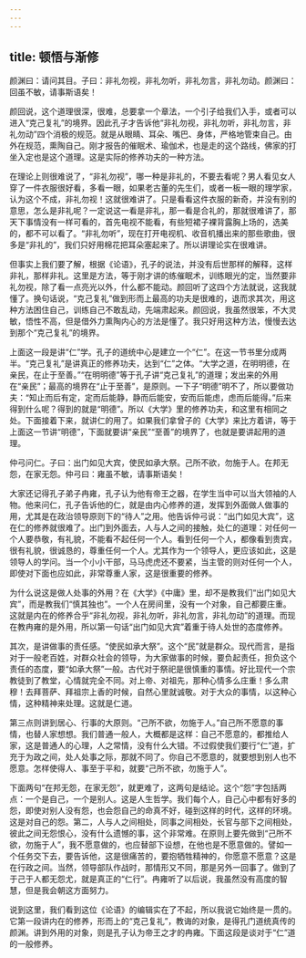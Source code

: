 ```yaml
---
---
---
```

title: 顿悟与渐修
---




颜渊曰：请问其目。子曰：非礼勿视，非礼勿听，非礼勿言，非礼勿动。颜渊曰：回虽不敏，请事斯语矣！

颜回说，这个道理很深，很难，总要拿一个章法，一个引子给我们入手，或者可以进入“克己复礼”的境界。因此孔子才告诉他“非礼勿视，非礼勿听，非礼勿言，非礼勿动”四个消极的规范。就是从眼睛、耳朵、嘴巴、身体，严格地管束自己。由外在规范，熏陶自己。刚才报告的催眠术、瑜伽术，也是走的这个路线，佛家的打坐入定也是这个道理。这是实际的修养功夫的一种方法。

在理论上则很难说了，“非礼勿视”，哪一种是非礼的，不要去看呢？男人看见女人穿了一件衣服很好看，多看一眼，如果老古董的先生们，或者一板一眼的理学家，认为这个不成，非礼勿视！这就很难讲了。只是看看这件衣服的新奇，并没有别的意思，怎么是非礼呢？一定说这一看是非礼，那一看是合礼的，那就很难讲了，那天下事情没有一样可看的，首先电视不能看，有些短裙子裸背露胸上场的，选美的，都不可以看了。“非礼勿听”，现在打开电视机、收音机播出来的那些歌曲，很多是“非礼的”，我们只好用棉花把耳朵塞起来了。所以讲理论实在很难讲。

但事实上我们要了解，根据《论语》，孔子的说法，并没有后世那样的解释，这样非礼，那样非礼。这里是方法，等于刚才讲的练催眠术，训练眼光的定，当然要非礼勿视，除了看一点亮光以外，什么都不能动。颜回听了这四个方法就说，这我就懂了。换句话说，“克己复礼”做到形而上最高的功夫是很难的，退而求其次，用这种方法困住自己，训练自己不敢乱动，先端肃起来。颜回说，我虽然很笨，不大灵敏，悟性不高，但是借外力熏陶内心的方法是懂了。我只好用这种方法，慢慢去达到那个“克己复礼”的境界。

上面这一段是讲“仁”学。孔子的道统中心是建立一个“仁”。在这一节书里分成两半。“克己复礼”是讲真正的修养功夫，达到“仁”之体。“大学之道，在明明德，在亲民，在止于至善。”“在明明德”等于孔子讲“克己复礼”的道理；发出来的外用在“亲民”；最高的境界在“止于至善”，是原则。一下子“明德”明不了，所以要做功夫：“知止而后有定，定而后能静，静而后能安，安而后能虑，虑而后能得。”后来得到什么呢？得到的就是“明德”。所以《大学》里的修养功夫，和这里有相同之处。下面接着下来，就讲仁的用了。如果我们拿曾子的《大学》来比方着讲，等于上面这一节讲“明德”，下面就要讲“亲民”“至善”的境界了，也就是要讲起用的道理。

仲弓问仁。子曰：出门如见大宾，使民如承大祭。己所不欲，勿施于人。在邦无怨，在家无怨。仲弓曰：雍虽不敏，请事斯语矣！

大家还记得孔子弟子冉雍，孔子认为他有帝王之器，在学生当中可以当大领袖的人物。他来问仁，孔子告诉他的仁，就是由内心修养的道，发挥到外面做人做事的用，尤其是在政治领导原则下的“待人”之用。他告诉仲弓说：“出门如见大宾”，这在仁的修养就很难了。出门到外面去，人与人之间的接触，处仁的道理：对任何一个人要恭敬，有礼貌，不能看不起任何一个人。看到任何一个人，都像看到贵宾，很有礼貌，很诚恳的，尊重任何一个人。尤其作为一个领导人，更应该如此，这是领导人的学问。当一个小小干部，马马虎虎还不要紧，当主管的则对任何一个人，即使对下面也应如此，非常尊重人家，这是很重要的修养。

为什么说这是做人处事的外用？在《大学》《中庸》里，却不是教我们“出门如见大宾”，而是教我们“慎其独也”。一个人在房间里，没有一个对象，自己都要庄重。这就是内在的修养合乎“非礼勿视，非礼勿听，非礼勿言，非礼勿动”的道理。而现在教冉雍的是外用，所以第一句话“出门如见大宾”着重于待人处世的态度修养。

其次，是讲做事的责任感。“使民如承大祭”。这个“民”就是群众。现代而言，是指对于一般老百姓，对群众社会的领导，为大家做事的时候，要负起责任，担负这个责任的态度，要“如承大祭”一般。古代对于祭祀是很慎重的事情。好比现代一个宗教徒到了教堂，心情就完全不同。对上帝、对祖先，那种心情多么庄重！多么肃穆！去拜菩萨、拜祖宗上香的时候，自然心里就诚敬。对于大众的事情，以这种心情，这种精神来处理。这就是仁道。

第三点则讲到居心、行事的大原则。“己所不欲，勿施于人。”自己所不愿意的事情，也替人家想想。我们普通一般人，大概都是这样：自己不愿意的，都推给人家，这是普通人的心理，人之常情，没有什么大错。不过假使我们要行“仁”道，扩充于为政之间，处人处事之际，那就不同了。你自己不愿意的，就要想到别人也不愿意。怎样使得人、事至于平和，就要“己所不欲，勿施于人”。

下面两句“在邦无怨，在家无怨”，就更难了，这两句是结论。这个“怨”字包括两点：一个是自己，一个是别人。这是人生哲学。我们每个人，自己心中都有好多的怨，即使对别人没有怨，也会怨自己的命真不好，碰到这样的时代，这样的环境。这是对自己的怨。第二，人与人之间相处，同事之间相处，长官与部下之间相处，彼此之间无怨恨心，没有什么遗憾的事，这个非常难。在原则上要先做到“己所不欲，勿施于人”，我不愿意做的，也应替部下设想，在他也是不愿意做的。譬如一个任务交下去，要告诉他，这是很痛苦的，要抱牺牲精神的，你愿意不愿意？这是在行政之间。当然，领导部队作战时，那情形又不同，那是另外一回事了。做到了于己于人都无怨尤，就是真正的“仁行”。冉雍听了以后说，我虽然没有高度的智慧，但是我会朝这方面努力。

说到这里，我们看到这位《论语》的编辑实在了不起，所以我说它始终是一贯的。它第一段讲内在的修养，形而上的“克己复礼”，教诲的对象，是得孔门道统真传的颜渊。讲到外用的对象，则是孔子认为帝王之才的冉雍。下面这段是谈对于“仁”道的一般修养。